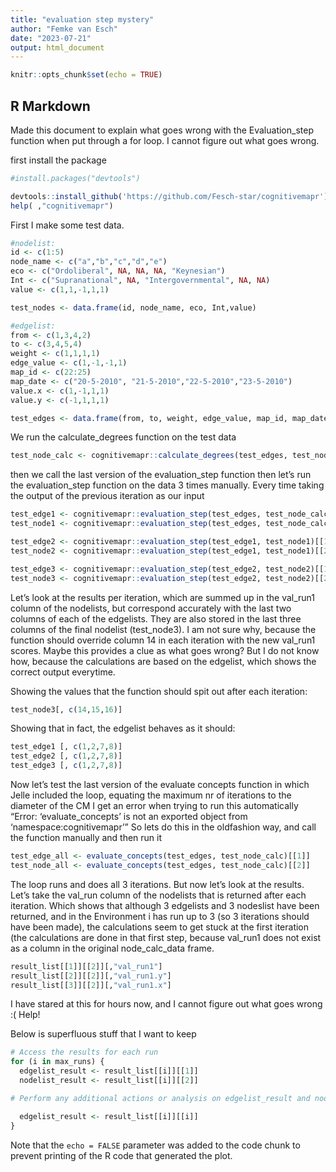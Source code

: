 ```yaml
---
title: "evaluation step mystery"
author: "Femke van Esch"
date: "2023-07-21"
output: html_document
---
```


```r
knitr::opts_chunk$set(echo = TRUE)
```

## R Markdown

Made this document to explain what goes wrong with the Evaluation_step function when put through a for loop. I cannot figure out what goes wrong.

first install the package

```r
#install.packages("devtools")

devtools::install_github('https://github.com/Fesch-star/cognitivemapr')
help( ,"cognitivemapr")
```



First I make some test data.

```r
#nodelist:
id <- c(1:5)
node_name <- c("a","b","c","d","e")
eco <- c("Ordoliberal", NA, NA, NA, "Keynesian")
Int <- c("Supranational", NA, "Intergovernmental", NA, NA)
value <- c(1,1,-1,1,1)

test_nodes <- data.frame(id, node_name, eco, Int,value)

#edgelist:
from <- c(1,3,4,2)
to <- c(3,4,5,4)
weight <- c(1,1,1,1)
edge_value <- c(1,-1,-1,1)
map_id <- c(22:25)
map_date <- c("20-5-2010", "21-5-2010","22-5-2010","23-5-2010")
value.x <- c(1,-1,1,1)
value.y <- c(-1,1,1,1)

test_edges <- data.frame(from, to, weight, edge_value, map_id, map_date,value.x, value.y)
```

We run the calculate_degrees function on the test data

```r
test_node_calc <- cognitivemapr::calculate_degrees(test_edges, test_nodes)
```

then we call the last version of the evaluation_step function 
then let's run the evaluation_step function on the data 3 times manually. Every time taking the output of the previous iteration as our input 

```r
test_edge1 <- cognitivemapr::evaluation_step(test_edges, test_node_calc)[[1]]
test_node1 <- cognitivemapr::evaluation_step(test_edges, test_node_calc)[[2]]

test_edge2 <- cognitivemapr::evaluation_step(test_edge1, test_node1)[[1]]
test_node2 <- cognitivemapr::evaluation_step(test_edge1, test_node1)[[2]]

test_edge3 <- cognitivemapr::evaluation_step(test_edge2, test_node2)[[1]]
test_node3 <- cognitivemapr::evaluation_step(test_edge2, test_node2)[[2]]
```

Let's look at the results per iteration, which are summed up in the val_run1 column of the nodelists, but correspond accurately with the last two columns of each of the edgelists. They are also stored in the last three columns of the final nodelist (test_node3). I am not sure why, because the function should override column 14 in each iteration with the new val_run1 scores. Maybe this provides a clue as what goes wrong? But I do not know how, because the calculations are based on the edgelist, which shows the correct output everytime.

Showing the values that the function should spit out after each iteration:

```r
test_node3[, c(14,15,16)]
```
Showing that in fact, the edgelist behaves as it should:

```r
test_edge1 [, c(1,2,7,8)]
test_edge2 [, c(1,2,7,8)]
test_edge3 [, c(1,2,7,8)]
```

Now let's test the last version of the evaluate concepts function in which Jelle included the loop, equating the maximum nr of iterations to the diameter of the CM
I get an error when trying to run this automatically "Error: 'evaluate_concepts' is not an exported object from 'namespace:cognitivemapr'"
So lets do this in the oldfashion way, and call the function manually and then run it

```r
test_edge_all <- evaluate_concepts(test_edges, test_node_calc)[[1]]
test_node_all <- evaluate_concepts(test_edges, test_node_calc)[[2]]
```

The loop runs and does all 3 iterations. But now let's look at the results. Let's take the val_run column of the nodelists that is returned after each iteration. Which shows that although 3 edgelists and 3 nodeslist have been returned, and in the Environment i has run up to 3 (so 3 iterations should have been made), the calculations seem to get stuck at the first iteration (the calculations are done in that first step, because val_run1 does not exist as a column in the original node_calc_data frame.

```r
result_list[[1]][[2]][,"val_run1"]
result_list[[2]][[2]][,"val_run1.y"]
result_list[[3]][[2]][,"val_run1.x"]

```
I have stared at this for hours now, and I cannot figure out what goes wrong :( Help!


Below is superfluous stuff that I want to keep

```r
# Access the results for each run
for (i in max_runs) {
  edgelist_result <- result_list[[i]][[1]]
  nodelist_result <- result_list[[i]][[2]]

# Perform any additional actions or analysis on edgelist_result and nodelist_result here

  edgelist_result <- result_list[[i]][[i]]
}
```


Note that the `echo = FALSE` parameter was added to the code chunk to prevent printing of the R code that generated the plot.
